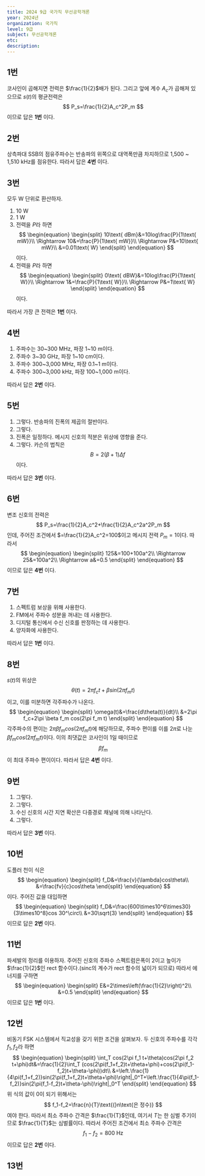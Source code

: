 ---
title: 2024 9급 국가직 무선공학개론
year: 2024년
organization: 국가직
level: 9급
subject: 무선공학개론
etc:
description:
---

## 1번
코사인이 곱해지면 전력은 $\frac{1}{2}$배가 된다. 그리고 앞에 계수 $A_c$가 곱해져 있으므로 $s(t)$의 평균전력은
$$
P_s=\frac{1}{2}A_c^2P_m
$$
이므로 답은 **1번** 이다.

## 2번
상측파대 SSB의 점유주파수는 반송파의 위쪽으로 대역폭만큼 차지하므로 1,500 ~ 1,510 kHz를 점유한다. 따라서 답은 **4번** 이다.

## 3번
모두 W 단위로 환산하자.
1. 10 W
2. 1 W
3. 전력을 $P$라 하면
  $$
  \begin{equation}
  \begin{split}
  10\text{ dBm}&=10log\frac{P}{1\text{ mW}}\\
  \Rightarrow 10&=\frac{P}{1\text{ mW}}\\
  \Rightarrow P&=10\text{ mW}\\
  &=0.01\text{ W}
  \end{split}
  \end{equation}
  $$
  이다.
4. 전력을 $P$라 하면
  $$
  \begin{equation}
  \begin{split}
  0\text{ dBW}&=10log\frac{P}{1\text{ W}}\\
  \Rightarrow 1&=\frac{P}{1\text{ W}}\\
  \Rightarrow P&=1\text{ W}
  \end{split}
  \end{equation}
  $$
  이다.

따라서 가장 큰 전력은 **1번** 이다.

## 4번
1. 주파수는 30~300 MHz, 파장 1~10 m이다.
2. 주파수 3~30 GHz, 파장 1~10 cm이다.
3. 주파수 300~3,000 MHz, 파장 0.1~1 m이다.
4. 주파수 300~3,000 kHz, 파장 100~1,000 m이다.

따라서 답은 **2번** 이다.

## 5번
1. 그렇다. 반송파의 진폭의 제곱의 절반이다.
2. 그렇다.
3. 진폭은 일정하다. 메시지 신호의 적분은 위상에 영향을 준다.
4. 그렇다. 카슨의 법칙은
  $$
  B=2(\beta+1)\Delta f
  $$
  이다.

따라서 답은 **3번** 이다.

## 6번
변조 신호의 전력은
$$
P_s=\frac{1}{2}A_c^2+\frac{1}{2}A_c^2a^2P_m
$$
인데, 주어진 조건에서 $=\frac{1}{2}A_c^2=100$이고 메시지 전력 $P_m=1$이다. 따라서
$$
\begin{equation}
\begin{split}
125&=100+100a^2\\
\Rightarrow 25&=100a^2\\
\Rightarrow a&=0.5
\end{split}
\end{equation}
$$
이므로 답은 **4번** 이다.

## 7번
1. 스펙트럼 보상을 위해 사용한다.
2. FM에서 주파수 성분을 꺼내는 데 사용한다.
3. 디지털 통신에서 수신 신호를 판정하는 데 사용한다.
4. 양자화에 사용한다.

따라서 답은 **1번** 이다.

## 8번
$s(t)$의 위상은
$$
\theta(t)=2\pi f_c t+\beta sin(2\pi f_m t)
$$
이고, 이를 미분하면 각주파수가 나온다.
$$
\begin{equation}
\begin{split}
\omega(t)&=\frac{d\theta(t)}{dt}\\
&=2\pi f_c+2\pi \beta f_m  cos(2\pi f_m t)
\end{split}
\end{equation}
$$
각주파수의 편이는 $2\pi \beta f_m  cos(2\pi f_m t)$에 해당하므로, 주파수 편이를 이를 $2\pi$로 나눈 $\beta f_m cos(2\pi f_m t)$이다.
이의 최댓값은 코사인이 1일 때이므로
$$
\beta f_m
$$
이 최대 주파수 편이이다. 따라서 답은 **4번** 이다.

## 9번
1. 그렇다.
2. 그렇다.
3. 수신 신호의 시간 지연 확산은 다중경로 채널에 의해 나타난다.
4. 그렇다.

따라서 답은 **3번** 이다.

## 10번
도플러 천이 식은
$$
\begin{equation}
\begin{split}
f_D&=\frac{v}{\lambda}cos\theta\\
&=\frac{fv}{c}cos\theta
\end{split}
\end{equation}
$$
이다. 주어진 값을 대입하면
$$
\begin{equation}
\begin{split}
f_D&=\frac{600\times10^6\times30}{3\times10^8}cos 30^\circ\\
&=30\sqrt{3}
\end{split}
\end{equation}
$$
이므로 답은 **2번** 이다.

## 11번
파세발의 정리를 이용하자. 주어진 신호의 주파수 스펙트럼은폭이 2이고 높이가 $\frac{1}{2}$인 rect 함수이다.(sinc의 계수가 rect 함수의 넓이가 되므로)
따라서 에너지를 구하면
$$
\begin{equation}
\begin{split}
E&=2\times\left(\frac{1}{2}\right)^2\\
&=0.5
\end{split}
\end{equation}
$$
이므로 답은 **1번** 이다.

## 12번
비동기 FSK 시스템에서 직교성을 갖기 위한 조건을 살펴보자. 두 신호의 주파수를 각각 $f_1,f_2$라 하면
$$
\begin{equation}
\begin{split}
\int_T cos(2\pi f_1 t+\theta)cos(2\pi f_2 t+\phi)dt&=\frac{1}{2}\int_T (cos(2\pi(f_1+f_2)t+\theta+\phi)+cos(2\pi(f_1-f_2)t+\theta-\phi))dt\\
&=\left.\frac{1}{4\pi(f_1+f_2)}sin(2\pi(f_1+f_2)t+\theta+\phi)\right|_0^T+\left.\frac{1}{4\pi(f_1-f_2)}sin(2\pi(f_1-f_2)t+\theta-\phi)\right|_0^T
\end{split}
\end{equation}
$$
위 식의 값이 0이 되기 위해서는
$$
f_1-f_2=\frac{n}{T}\text{(}n\text{은 정수)}
$$
여야 한다. 따라서 최소 주파수 간격은 $\frac{1}{T}$인데, 여기서 $T$는 한 심벌 주기이므로 $\frac{1}{T}$는 심벌률이다. 따라서 주어진 조건에서 최소 주파수 간격은
$$
f_1-f_2=800\text{ Hz}
$$
이므로 답은 **2번** 이다.

## 13번
